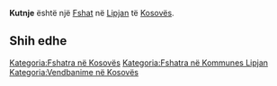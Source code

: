 {{Fshat në Kosovës
 | Emri                = Kutnje
| sqi_D_name = Kutnje
| sqi_D_FULL_NAME_RO = Kutnje
| sqi_D_FULL_NAME_ND_RO = Kutnje
| sqi_D_SORT_NAME_RG = KUTNJE
| sqi_D_FULL_NAME_RG = Kutnje
| sqi_D_FULL_NAME_ND_RG = Kutnje
| srp_N_name = Kutnje
| srp_N_FULL_NAME_RO = Kutnje
| srp_N_FULL_NAME_ND_RO = Kutnje
| srp_N_SORT_NAME_RG = KUTNJE
| srp_N_FULL_NAME_RG = Kutnje
| srp_N_FULL_NAME_ND_RG = Kutnje
| srp_NS_name = Кутње
| srp_NS_FULL_NAME_RO = Кутње
| srp_NS_FULL_NAME_ND_RO = Кутње
| srp_NS_SORT_NAME_RG = КУТЊЕ
| srp_NS_FULL_NAME_RG = Кутње
| srp_NS_FULL_NAME_ND_RG = Кутње
| std_V_name = Kutine
| std_V_FULL_NAME_RO = Kutine
| std_V_FULL_NAME_ND_RO = Kutine
| std_V_SORT_NAME_RG = KUTINE
| std_V_FULL_NAME_RG = Kutine
| std_V_FULL_NAME_ND_RG = Kutine

 | Emri (Rasa dhanore) = 
 | Figura              = 
 | Shteti              = Kosovo
 | Komuna              = Lipjan
 | Kodi postar         = 
 | Sipërfaqja          = 

 | Popullsia           = 

 | Regj. i popullsisë  = 
 | Dend. e popullsisë  = 
 | Faqja zyrtare       = 
 <!--- Koordinatat ----> 
 | Gjerësia            = 43.091667
 | Gjatësia            = 20.7975
 | Lartësia            = 
}}
'''Kutnje''' është një [[Fshat]] në [[Lipjan]] të [[Kosovës]].

<!-- == Gjeografia == -->
<!-- == Historia == -->
<!-- == Demografia == -->
== Shih edhe ==
{{Komuna Lipjan}}
{{Kosovo-Administrata-Cung}}

[[Kategoria:Fshatra në Kosovës]]
[[Kategoria:Fshatra në Kommunes Lipjan]]
[[Kategoria:Vendbanime në Kosovës]]